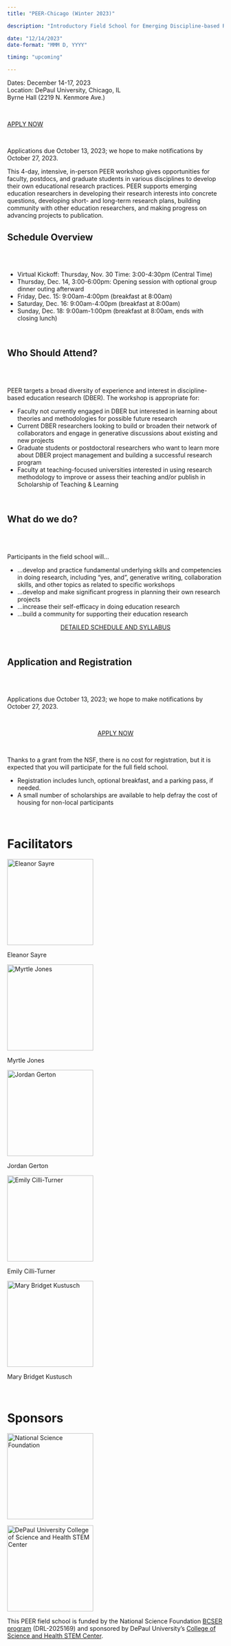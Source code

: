 ```yaml
---
title: "PEER-Chicago (Winter 2023)"

description: "Introductory Field School for Emerging Discipline-based Researchers (EDBERs) at DePaul University, December 14-17, 2023. Funded by the [NSF BCSER program](https://www.nsf.gov/awardsearch/showAward?AWD_ID=2025174&HistoricalAwards=false) DRL #2025169 and sponsored by the [DePaul STEM Center](https://csh.depaul.edu/about/centers-and-institutes/stem/Pages/default.aspx). (in-person only)"

date: "12/14/2023"
date-format: "MMM D, YYYY"

timing: "upcoming"

---
```


:::::: {.quarto-listing .quarto-listing-container-grid}
::::: {.list .grid .quarto-listing-cols-1}
::::{.g-col-1 .text-center}

Dates: December 14-17, 2023<br>
Location: DePaul University, Chicago, IL<br>
Byrne Hall (2219 N. Kenmore Ave.)<br>

&nbsp; 

:::{apply-now-button}
```{=HTML}
<a class="btn btn-primary rounded-pill text-center" data-margin-top="0" data-margin-bottom="0" href="https://depaul.qualtrics.com/jfe/form/SV_bsjhcRCTjH6yvaK">
    <p>APPLY NOW</p>
</a>
```
:::
&nbsp;  

Applications due October 13, 2023; we hope to make notifications by October 27, 2023.
::::
:::::
::::::

This 4-day, intensive, in-person PEER workshop gives opportunities for faculty, postdocs, and graduate students in various disciplines to develop their own educational research practices. PEER supports emerging education researchers in developing their research interests into concrete questions, developing short- and long-term research plans, building community with other education researchers, and making progress on advancing projects to publication.

::::: {.quarto-listing .quarto-listing-container-grid}
:::: {.list .grid .quarto-listing-cols-2}

:::{.g-col-1 .text-left}
# Schedule Overview
:::

:::{.g-col-1 .text-left}
&nbsp;  
&nbsp;  

* Virtual Kickoff: Thursday, Nov. 30 Time: 3:00-4:30pm (Central Time)
* Thursday, Dec. 14, 3:00-6:00pm: Opening session with optional group dinner outing afterward
* Friday, Dec. 15: 9:00am-4:00pm (breakfast at 8:00am)
* Saturday, Dec. 16: 9:00am-4:00pm (breakfast at 8:00am)
* Sunday, Dec. 18: 9:00am-1:00pm (breakfast at 8:00am, ends with closing lunch)
:::
::::
:::::

&nbsp;  

::::: {.quarto-listing .quarto-listing-container-grid}
:::: {.list .grid .quarto-listing-cols-2}

:::{.g-col-1 .text-left}
# Who Should Attend?
:::

:::{.g-col-1 .text-left}
&nbsp;  
&nbsp;  

PEER targets a broad diversity of experience and interest in discipline-based education research (DBER). The workshop is appropriate for:

* Faculty not currently engaged in DBER but interested in learning about theories and methodologies for possible future research
* Current DBER researchers looking to build or broaden their network of collaborators and engage in generative discussions about existing and new projects
* Graduate students or postdoctoral researchers who want to learn more about DBER project management and building a successful research program
* Faculty at teaching-focused universities interested in using research methodology to improve or assess their teaching and/or publish in Scholarship of Teaching & Learning
:::
::::
:::::

&nbsp;  

:::::: {.quarto-listing .quarto-listing-container-grid}
::::: {.list .grid .quarto-listing-cols-2}

::::{.g-col-1 .text-left}
# What do we do?
::::

::::{.g-col-1 .text-left}
&nbsp;  
&nbsp;  

Participants in the field school will…

* …develop and practice fundamental underlying skills and competencies in doing research, including “yes, and”, generative writing, collaboration skills, and other topics as related to specific workshops
* …develop and make significant progress in planning their own research projects
* …increase their self-efficacy in doing education research
* …build a community for supporting their education research

:::{schedule-button}
```{=HTML}
<div style="text-align: center;">
    <a class="btn btn-primary rounded-pill text-center" data-margin-top="0" data-margin-bottom="0" href="syllabus.qmd">
        <p>DETAILED SCHEDULE AND SYLLABUS</p>
    </a>
</div>
```
:::
::::
:::::
::::::

&nbsp;  

:::::: {.quarto-listing .quarto-listing-container-grid}
::::: {.list .grid .quarto-listing-cols-2}

::::{.g-col-1 .text-left}
# Application and Registration
::::

::::{.g-col-1 .text-left}
&nbsp;  
&nbsp;  

Applications due October 13, 2023; we hope to make notifications by October 27, 2023.

&nbsp;  

:::{apply-now-button}
```{=HTML}
<div style="text-align: center;">
    <a class="btn btn-primary rounded-pill text-center" data-margin-top="0" data-margin-bottom="0" href="https://depaul.qualtrics.com/jfe/form/SV_bsjhcRCTjH6yvaK">
        <p>APPLY NOW</p>
    </a>
</div>
```
:::
&nbsp;  

Thanks to a grant from the NSF, there is no cost for registration, but it is expected that you will participate for the full field school.

* Registration includes lunch, optional breakfast, and a parking pass, if needed.
* A small number of scholarships are available to help defray the cost of housing for non-local participants
::::
:::::
::::::

&nbsp;  

# Facilitators
:::::: {.quarto-listing .quarto-listing-container-grid}
::::: {.list .grid .quarto-listing-cols-5}

::::{.g-col-1 .text-left}
<img src="../../../images/headshots/Sayre-headshot-2.jpg" alt="Eleanor Sayre" width="200"/>

Eleanor Sayre
::::

::::{.g-col-1 .text-left}
<img src="../../../images/headshots/Jones-headshot.jpeg" alt="Myrtle Jones" width="200"/>

Myrtle Jones
::::

::::{.g-col-1 .text-left}
<img src="../../../images/headshots/Gerton-headshot.jpeg" alt="Jordan Gerton" width="200"/>

Jordan Gerton
::::

::::{.g-col-1 .text-left}
<img src="../../../images/headshots/Cilli-Turner-headshot.jpeg" alt="Emily Cilli-Turner" width="200"/>

Emily Cilli-Turner
::::

::::{.g-col-1 .text-left}
<img src="../../../images/headshots/Kustusch-headshot-1.jpg" alt="Mary Bridget Kustusch" width="200"/>

Mary Bridget Kustusch
::::
:::::
::::::

&nbsp;  

# Sponsors
::::::::: {.quarto-listing .quarto-listing-container-grid}
:::::::: {.list .grid .quarto-listing-cols-2}

::::::: {.g-col-1}
:::::: {.quarto-listing .quarto-listing-container-grid}
::::: {.list .grid .quarto-listing-cols-2}
::::{.g-col-1 .middle}
<img src="../../../images/foreign-logos/NSF-logo.png" alt="National Science Foundation" width="200"/>

::::

::::{.g-col-1}
<img class="middle" src="../../../images/foreign-logos/DePaul-University-ColSciHealth-logo.png" alt="DePaul University College of Science and Health STEM Center" width="200"/>

::::
:::::
::::::
:::::::

:::::::{.g-col-1 .text-left}
This PEER field school is funded by the National Science Foundation [BCSER program](https://www.nsf.gov/awardsearch/showAward?AWD_ID=2025174&HistoricalAwards=false) (DRL-2025169) and sponsored by DePaul University’s [College of Science and Health STEM Center](https://csh.depaul.edu/about/centers-and-institutes/stem/Pages/default.aspx).
:::::::
::::::::
:::::::::